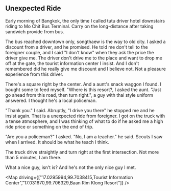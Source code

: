 
## Unexpected Ride

Early morning of Bangkok, the only time I called tutu driver hotel downstairs riding to Mo Chit Bus Terminal.
Carry on the long-distance after taking sandwich provide from bus.

The bus reached downtown only, songthaew is the way to old city.
I asked a discount from a driver, and he promised.
He told me don't tell to the foreigner couple,
and I said "I don't know" when they ask the price the driver give me.
The driver don't drive me to the place and want to drop me off at the gate, the tourist information center I insist.
And I don't remembered did he really give me discount and I believe not.
Not a pleasure experience from this driver.

There's a square right by the center.
And a aunt's snack waggon I found.
I bought some to feed myself.
"Where is this resort?, I asked the aunt.
"Just go ahead from this road, then turn right.", a guy with thai style uniform answered.
I thought he's a local policeman.

"Thank you." I said. Abruptly, "I drive you there" he stopped me and he insist again.
That is a unexpected ride from foreigner.
I got on the truck with a tense atmosphere,
and I was thinking of what to do if he asked me a high ride price or something on the end of trip.

"Are you a policeman?" I asked. "No, I am a teacher." he said.
Scouts I saw when I arrived. It should be what he teach I think.

The truck drive straightly and turn right at the first intersection. Not more than 5 minutes, I am there.

What a nice guy, isn't is? And he's not the only nice guy I met.

<Map driving={["17.0295994,99.7038415,Tourist Information Center","17.031670,99.706329,Baan Rim Klong Resort"]} />
